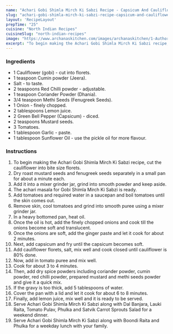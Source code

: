 ---
name: "Achari Gobi Shimla Mirch Ki Sabzi Recipe - Capsicum And Cauliflower Sabzi"
slug: "achari-gobi-shimla-mirch-ki-sabzi-recipe-capsicum-and-cauliflower-sabzi"
layout: 'RecipeLayout'
prepTime: "25"
cuisine: "North Indian Recipes"
cuisineSlug: "north-indian-recipes"
image: "https://www.archanaskitchen.com/images/archanaskitchen/1-Author/anu.mallajosyula-gmail.com/Achari_Gobi_Capsicum.jpg"
excerpt: "To begin making the Achari Gobi Shimla Mirch Ki Sabzi recipe, cut the cauliflower into bite size florets"
---

### Ingredients

- 1 Cauliflower (gobi) - cut into florets.
- 1 teaspoon Cumin powder (Jeera).
- Salt - to taste.
- 2 teaspoons Red Chilli powder - adjustable.
- 1 teaspoon Coriander Powder (Dhania).
- 3/4 teaspoon Methi Seeds (Fenugreek Seeds).
- 1 Onion - finely chopped.
- 2 tablespoons Lemon juice.
- 2 Green Bell Pepper (Capsicum) - diced.
- 2 teaspoons Mustard seeds.
- 3 Tomatoes.
- 1 tablespoon Garlic - paste.
- 1 tablespoon Sunflower Oil - use the pickle oil for more flavour.

### Instructions

1. To begin making the Achari Gobi Shimla Mirch Ki Sabzi recipe, cut the cauliflower into bite size florets.
1. Dry roast mustard seeds and fenugreek seeds separately in a small pan for about a minute each.
1. Add it into a mixer grinder jar, grind into smooth powder and keep aside.
1. The achari masala for Gobi Shimla Mirch Ki Sabzi is ready.
1. Add tomatoes and required water in a saucepan and boil tomatoes until the skin comes out.
1. Remove skin, cool tomatoes and grind into smooth puree using a mixer grinder jar.
1. In a heavy bottomed pan, heat oil.
1. Once the oil is hot, add the finely chopped onions and cook till the onions become soft and translucent.
1. Once the onions are soft, add the ginger paste and let it cook for about 2 minutes.
1. Next, add capsicum and fry until the capsicum becomes soft.
1. Add cauliflower florets, salt, mix well and cook closed until cauliflower is 80% done.
1. Now, add in tomato puree and mix well.
1. Cook for about 3 to 4 minutes.
1. Then, add dry spice powders including coriander powder, cumin powder, red chilli powder, prepared mustard and methi seeds powder and give it a quick mix.
1. If the gravy is too thick, add 5 tablespoons of water.
1. Cover the pan with a lid and let it cook for about 6 to 8 minutes.
1. Finally, add lemon juice, mix well and it is ready to be served.
1. Serve Achari Gobi Shimla Mirch Ki Sabzi along with Dal Banjara, Lauki Raita, Tomato Pulav, Phulka and Satvik Carrot Sprouts Salad for a weekend dinner.
1. Serve Achari Gobi Shimla Mirch Ki Sabzi along with Boondi Raita and Phulka for a weekday lunch with your family.
